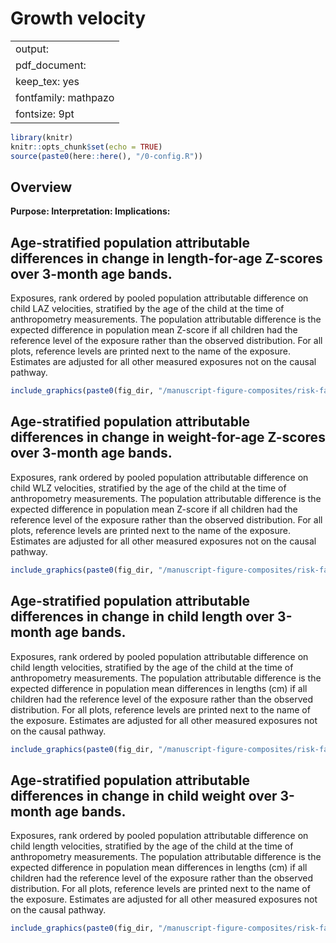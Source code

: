 # Growth velocity {#velocity}

---
output:
  pdf_document:
    keep_tex: yes
fontfamily: mathpazo
fontsize: 9pt
---

\raggedright

```r
library(knitr)
knitr::opts_chunk$set(echo = TRUE)
source(paste0(here::here(), "/0-config.R"))

```

## Overview

__Purpose: __
__Interpretation: __
__Implications: __



## Age-stratified population attributable differences in change in length-for-age Z-scores over 3-month age bands.

Exposures, rank ordered by pooled population attributable difference on child LAZ velocities, stratified by the age of the child at the time of anthropometry measurements. The population attributable difference is the expected difference in population mean Z-score if all children had the reference level of the exposure rather than the observed distribution. For all plots, reference levels are printed next to the name of the exposure. Estimates are adjusted for all other measured exposures not on the causal pathway.


```r
include_graphics(paste0(fig_dir, "/manuscript-figure-composites/risk-factor/extended-data/fig-laz-vel-PAR.png"))
```



## Age-stratified population attributable differences in change in weight-for-age Z-scores over 3-month age bands.

Exposures, rank ordered by pooled population attributable difference on child WLZ velocities, stratified by the age of the child at the time of anthropometry measurements. The population attributable difference is the expected difference in population mean Z-score if all children had the reference level of the exposure rather than the observed distribution. For all plots, reference levels are printed next to the name of the exposure. Estimates are adjusted for all other measured exposures not on the causal pathway.


```r
include_graphics(paste0(fig_dir, "/manuscript-figure-composites/risk-factor/extended-data/fig-waz-vel-PAR.png"))
```




## Age-stratified population attributable differences in change in child length over 3-month age bands.

Exposures, rank ordered by pooled population attributable difference on child length velocities, stratified by the age of the child at the time of anthropometry measurements. The population attributable difference is the expected difference in population mean differences in lengths (cm) if all children had the reference level of the exposure rather than the observed distribution. For all plots, reference levels are printed next to the name of the exposure. Estimates are adjusted for all other measured exposures not on the causal pathway.


```r
include_graphics(paste0(fig_dir, "/manuscript-figure-composites/risk-factor/extended-data/fig-length-vel-PAR.png"))
```


## Age-stratified population attributable differences in change in child weight over 3-month age bands.

Exposures, rank ordered by pooled population attributable difference on child length velocities, stratified by the age of the child at the time of anthropometry measurements. The population attributable difference is the expected difference in population mean differences in lengths (cm) if all children had the reference level of the exposure rather than the observed distribution. For all plots, reference levels are printed next to the name of the exposure. Estimates are adjusted for all other measured exposures not on the causal pathway.


```r
include_graphics(paste0(fig_dir, "/manuscript-figure-composites/risk-factor/extended-data/fig-weight-vel-PAR.png"))
```










